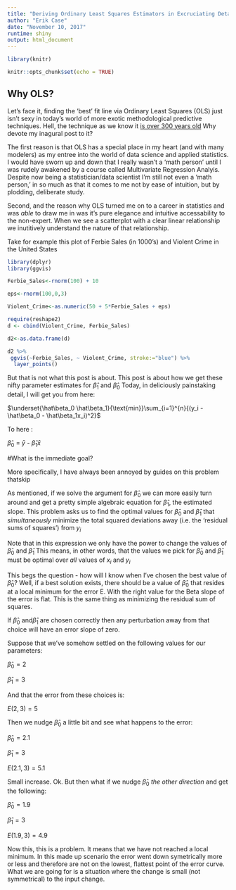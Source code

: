 ---
title: "Deriving Ordinary Least Squares Estimators in Excruciating Detail (Part 1)"
author: "Erik Case"
date: "November 10, 2017"
runtime: shiny
output: html_document
---

```{r setup, include=FALSE}
library(knitr)

knitr::opts_chunk$set(echo = TRUE)
```

## Why OLS?

Let's face it, finding the 'best' fit line via Ordinary Least Squares (OLS) just isn't sexy in today's world of more exotic methodological predictive techniques. Hell, the technique as we know it [is over 300 years old](http://www.stat.cmu.edu/~cshalizi/rmarkdown/rmarkdown.Rmd) Why devote my inagural post to it? 

The first reason is that OLS has a special place in my heart (and with many modelers) as my entree into the world of data science and applied statistics. I would have sworn up and down that I really wasn't a 'math person' until I was rudely awakened by a course called Multivariate Regression Analyis. Despite now being a statistician/data scientist I'm still not even a 'math person,' in so much as that it comes to me not by ease of intuition, but by plodding, deliberate study.

Second, and the reason why OLS turned me on to a career in statistics and was *able* to draw me in was it's pure elegance and intuitive accessability to the non-expert. When we see a scatterplot with a clear linear relationship we inutitively understand the nature of that relationship.

Take for example this plot of Ferbie Sales (in 1000's) and Violent Crime in the United States

```{r, echo=FALSE}
library(dplyr)
library(ggvis)

Ferbie_Sales<-rnorm(100) + 10

eps<-rnorm(100,0,3)

Violent_Crime<-as.numeric(50 + 5*Ferbie_Sales + eps)

require(reshape2)
d <- cbind(Violent_Crime, Ferbie_Sales)

d2<-as.data.frame(d)

d2 %>%
 ggvis(~Ferbie_Sales, ~ Violent_Crime, stroke:="blue") %>%
  layer_points()
```


But that is not what this post is about. This post is about how we get these nifty parameter estimates for $\hat\beta_1$ and $\hat\beta_0$ Today, in deliciously painstaking detail, I will get you from here:


  $\underset{\hat\beta_0 \hat\beta_1}{\text{min}}\sum_{i=1}^{n}{(y_i - \hat\beta_0 - \hat\beta_1x_i)^2}$

To here :

$\hat\beta_0$ = $\bar{y}$ - $\hat\beta_1 \bar{x}$

#What is the immediate goal?


More specifically, I have always been annoyed by guides on this problem thatskip

As mentioned, if we solve the argument for $\hat\beta_0$  we can more easily turn around and get a pretty simple algebraic equation for $\hat\beta_1$, the estimated slope. This problem asks us to find the optimal values for $\hat\beta_0$ and $\hat\beta_1$ that *simultaneously* minimize the total squared deviations away (i.e. the 'residual sums of squares') from  $y_i$


Note that in this expression we only have the power to change the values of $\hat\beta_0$ and $\hat\beta_1$ This means, in other words, that the values we pick for $\hat\beta_0$ and $\hat\beta_1$ must be optimal over *all* values of $x_i$ and $y_i$

This begs the question - how will I know when I've chosen the best value of $\hat\beta_0$? Well, if a best solution exists, there should be a value of $\hat\beta_0$ that resides at a local minimum for the error E. With the right value for the Beta slope of the error is flat. This is the same thing as minimizing the residual sum of squares.


If $\hat\beta_0$ and$\hat\beta_1$ are chosen correctly then any perturbation away from that choice will have an error slope of zero.

Suppose that we've somehow settled on the following values for our parameters:

$\hat\beta_0 = 2$

$\hat\beta_1 = 3$

And that the error from these choices is:

$E(2,3) = 5$

Then we nudge $\hat\beta_0$ a little bit and see what happens to the error:

$\hat\beta_0 = 2.1$

$\hat\beta_1 = 3$

$E(2.1,3) = 5.1$

Small increase. Ok. But then what if we nudge $\hat\beta_0$ *the other direction* and get the following:

$\hat\beta_0 = 1.9$

$\hat\beta_1 = 3$

$E(1.9,3) = 4.9$

Now this, this is a problem. It means that we have not reached a local minimum. In this made up scenario the error went down symetrically more or less and therefore are not on the lowest, flattest point of the error curve. What we are going for is a situation where the change is small (not symmetrical) to the input change.



